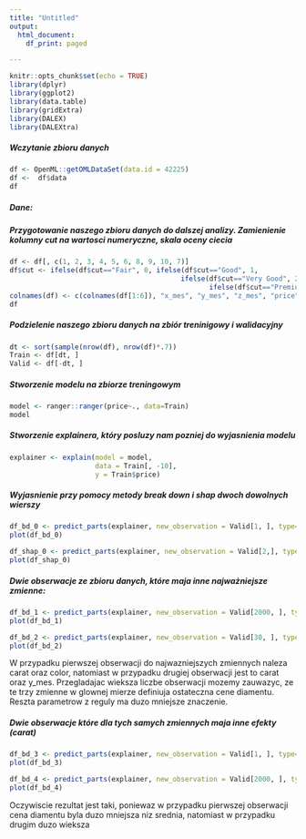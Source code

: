 ```yaml
---
title: "Untitled"
output:
  html_document:
    df_print: paged

---
```


```r
knitr::opts_chunk$set(echo = TRUE)
library(dplyr)
library(ggplot2)
library(data.table)
library(gridExtra)
library(DALEX)
library(DALEXtra)
```

##### Wczytanie zbioru danych

```r
df <- OpenML::getOMLDataSet(data.id = 42225)
df <-  df$data
df
```


##### Dane:



##### Przygotowanie naszego zbioru danych do dalszej analizy. Zamienienie kolumny cut na wartosci numeryczne, skala oceny ciecia

```r

df <- df[, c(1, 2, 3, 4, 5, 6, 8, 9, 10, 7)]
df$cut <- ifelse(df$cut=="Fair", 0, ifelse(df$cut=="Good", 1, 
                                          ifelse(df$cut=="Very Good", 2, 
                                                 ifelse(df$cut=="Premium", 4, 5))))
colnames(df) <- c(colnames(df[1:6]), "x_mes", "y_mes", "z_mes", "price")
df
```


##### Podzielenie naszego zbioru danych na zbiór treninigowy i walidacyjny

```r
dt <- sort(sample(nrow(df), nrow(df)*.7))
Train <- df[dt, ]
Valid <- df[-dt, ]
```

##### Stworzenie modelu na zbiorze treningowym

```r
model <- ranger::ranger(price~., data=Train)
model

```

##### Stworzenie explainera, który posluzy nam pozniej do wyjasnienia modelu 

```r
explainer <- explain(model = model, 
                     data = Train[, -10],
                     y = Train$price)
```



##### Wyjasnienie przy pomocy metody break down i shap dwoch dowolnych wierszy

```r
df_bd_0 <- predict_parts(explainer, new_observation = Valid[1, ], type="break_down")
plot(df_bd_0)
```

```r
df_shap_0 <- predict_parts(explainer, new_observation = Valid[2,], type = "shap", B = 10)
plot(df_shap_0)
```




##### Dwie obserwacje ze zbioru danych, które maja inne najważniejsze zmienne:

```r
df_bd_1 <- predict_parts(explainer, new_observation = Valid[2000, ], type="break_down")
plot(df_bd_1)
```

```r
df_bd_2 <- predict_parts(explainer, new_observation = Valid[30, ], type="break_down")
plot(df_bd_2)
```

W przypadku pierwszej obserwacji do najwazniejszych zmiennych naleza carat oraz color, natomiast w przypadku drugiej obserwacji jest to carat oraz y_mes. Przegladajac wieksza liczbe obserwacji mozemy zauwazyc, ze te trzy zmienne w glownej mierze definiuja ostateczna cene diamentu. Reszta parametrow z reguly ma duzo mniejsze znaczenie.



##### Dwie obserwacje które dla tych samych zmiennych maja inne efekty (carat)

```r
df_bd_3 <- predict_parts(explainer, new_observation = Valid[1, ], type="break_down")
plot(df_bd_3)
```

```r
df_bd_4 <- predict_parts(explainer, new_observation = Valid[2000, ], type="break_down")
plot(df_bd_4)
```

Oczywiscie rezultat jest taki, poniewaz w przypadku pierwszej obserwacji cena diamentu byla duzo mniejsza niz srednia, natomiast w przypadku drugim duzo wieksza
